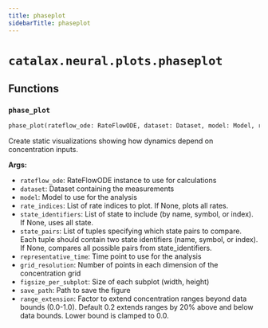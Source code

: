 ```yaml
---
title: phaseplot
sidebarTitle: phaseplot
---
```


# `catalax.neural.plots.phaseplot`

## Functions

### `phase_plot` <sup><a href="https://github.com/JR-1991/Catalax/blob/master/catalax/neural/plots/phaseplot.py#L18" target="_blank"><Icon icon="github" style="width: 14px; height: 14px;" /></a></sup>

```python
phase_plot(rateflow_ode: RateFlowODE, dataset: Dataset, model: Model, rate_indices: List[int] | None = None, state_identifiers: List[str] | None = None, state_pairs: List[Tuple[str | int, str | int]] | None = None, representative_time: float = 0.0, grid_resolution: int = 30, figsize_per_subplot: Tuple[int, int] = (5, 4), save_path: str | None = None, range_extension: float = 0.2, show: bool = True) -> Figure
```


Create static visualizations showing how dynamics depend on concentration inputs.

**Args:**
- `rateflow_ode`: RateFlowODE instance to use for calculations
- `dataset`: Dataset containing the measurements
- `model`: Model to use for the analysis
- `rate_indices`: List of rate indices to plot. If None, plots all rates.
- `state_identifiers`: List of state to include (by name, symbol, or index).
            If None, uses all state.
- `state_pairs`: List of tuples specifying which state pairs to compare.
            Each tuple should contain two state identifiers (name, symbol, or index).
            If None, compares all possible pairs from state_identifiers.
- `representative_time`: Time point to use for the analysis
- `grid_resolution`: Number of points in each dimension of the concentration grid
- `figsize_per_subplot`: Size of each subplot (width, height)
- `save_path`: Path to save the figure
- `range_extension`: Factor to extend concentration ranges beyond data bounds (0.0-1.0).
            Default 0.2 extends ranges by 20% above and below data bounds.
            Lower bound is clamped to 0.0.

